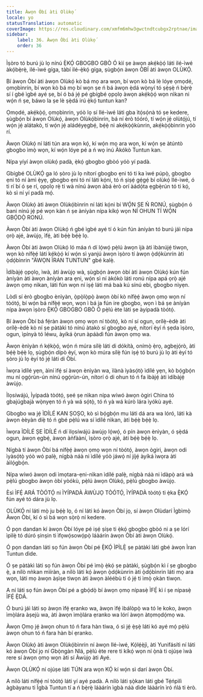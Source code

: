 ```yaml
---
title: Àwọn Òbí àti Olùkọ́
locale: yo
statusTranslation: automatic
coverImage: https://res.cloudinary.com/xmfm6mhw3gwctndtcubgx2rptnae/image/upload/v1740337243/small_cover_educacion_fundamental_a051170f1c.webp
sidebar:
    label: 36. Àwọn Òbí àti Olùkọ́
    order: 36
---
```

Ìṣòro tó burú jù lọ nínú Ẹ̀KỌ́ GBOGBO GBÒ Ó kìí ṣe àwọn akẹ́kọ̀ọ́ láti ilé-ìwé àkọ́bẹ̀rẹ̀, ilé-ìwé gíga, tàbí ilé-ẹ̀kọ́ gíga, ṣùgbọ́n àwọn ÒBÍ àti àwọn OLÙKỌ́.

Bí àwọn Òbí àti àwọn Olùkọ́ kò bá mọ ara wọn, bí wọn kò bá lè lóye ọmọdé, ọmọbìnrin, bí wọn kò bá mọ bí wọn ṣe ń bá àwọn ẹ̀dá wọ̀nyí tó ṣẹ̀ṣẹ̀ ń bẹ̀rẹ̀ sí í gbé ìgbé ayé ṣe, bí ó bá jẹ́ pé gbígbé ọpọlọ àwọn akẹ́kọ̀ọ́ wọn nìkan ni wọ́n ń ṣe, báwo la ṣe lè ṣẹ̀dá irú ẹ̀kọ́ tuntun kan?

Ọmọdé, akẹ́kọ̀ọ́, ọmọbìnrin, yóò lọ sí Ilé-ìwé láti gba ìtọ́sọ́nà tó ṣe kedere, ṣùgbọ́n bí àwọn Olùkọ́, àwọn Olùkọ́bìnrin, bá ní èrò tóóró, tí wọ́n jẹ́ olùtọ́jú, tí wọ́n jẹ́ alátakò, tí wọ́n jẹ́ aládéyẹgbẹ́, bẹ́ẹ̀ ni akẹ́kọ̀ọ́kùnrin, akẹ́kọ̀ọ́bìnrin yóò rí.

Àwọn Olùkọ́ ní láti tún ara wọn kọ́, kí wọ́n mọ ara wọn, kí wọ́n ṣe àtúntò gbogbo ìmọ̀ wọn, kí wọ́n lóye pé a ń wọ inú Àkókò Tuntun kan.

Nípa yíyí àwọn olùkọ́ padà, ẹ̀kọ́ gbogbo gbòó yóò yí padà.

Gbígbé OLÙKỌ́ ga ló ṣòro jù lọ nítorí gbogbo ẹni tó ti ka ìwé púpọ̀, gbogbo ẹni tó ní àmì ẹ̀yẹ, gbogbo ẹni tó ní láti kọ́ni, tó ń ṣiṣẹ́ gẹ́gẹ́ bí olùkọ́ Ilé-ìwé, ó ti rí bí ó ṣe rí, ọpọlọ rẹ̀ ti wà nínú àwọn àbá èrò orí àádọ́ta ẹgbẹ̀rún tó ti kọ́, kò sì ní yí padà mọ́.

Àwọn Olùkọ́ àti àwọn Olùkọ́bìnrin ní láti kọ́ni bí WỌ́N ṢE Ń RONÚ, ṣùgbọ́n ó bani nínú jẹ́ pé wọn kàn ń ṣe àníyàn nípa kíkọ́ wọn NÍ OHUN TÍ WỌ́N GBỌ́DỌ̀ RONÚ.

Àwọn Òbí àti àwọn Olùkọ́ ń gbé ìgbé ayé tí ó kún fún àníyàn tó burú jáì nípa ọrọ̀ ajé, àwùjọ, ìfẹ́, àti bẹ́ẹ̀ bẹ́ẹ̀ lọ.

Àwọn Òbí àti àwọn Olùkọ́ ló máa ń dí lọ́wọ́ pẹ̀lú àwọn ìjà àti ìbànújẹ́ tiwọn, wọn kò nífẹ̀ẹ́ láti kẹ́kọ̀ọ́ kí wọ́n sì yanjú àwọn ìṣòro tí àwọn ọ̀dọ́kùnrin àti ọ̀dọ́bìnrin "ÀWỌN ÌRAN TUNTUN" gbé kalẹ̀.

Ìdíbàjẹ́ ọpọlọ, ìwà, àti àwùjọ wà, ṣùgbọ́n àwọn òbí àti àwọn Olùkọ́ kún fún àníyàn àti àwọn àníyàn ara ẹni, wọ́n sì ní àkókò láti ronú nípa apá ọrọ̀ ajé àwọn ọmọ nìkan, láti fún wọn ní iṣẹ́ láti má baà kú sínú ebi, gbogbo nìyẹn.

Lòdì sí èrò gbogbo ènìyàn, ọ̀pọ̀lọ̀pọ̀ àwọn òbí kò nífẹ̀ẹ́ àwọn ọmọ wọn ní tòótọ́, bí wọ́n bá nífẹ̀ẹ́ wọn, wọn ì bá ja fún ire gbogbo, wọn ì bá ṣe àníyàn nípa àwọn ìṣòro Ẹ̀KỌ́ GBOGBO GBÒ Ó pẹ̀lú ète láti ṣe àyípadà tòótọ́.

Bí àwọn Òbí bá fẹ́ràn àwọn ọmọ wọn ní tòótọ́, kò ní sí ogun, orílẹ̀-èdè àti orílẹ̀-èdè kò ní ṣe pàtàkì tó nínú àtakò sí gbogbo ayé, nítorí èyí ń ṣẹda ìṣòro, ogun, ìpínyà tó léwu, àyíká ọ̀run àpáàdì fún àwọn ọmọ wa.

Àwọn ènìyàn ń kẹ́kọ̀ọ́, wọ́n ń múra sílẹ̀ láti di dókítà, onímọ̀ ẹ̀rọ, agbẹjọ́rò, àti bẹ́ẹ̀ bẹ́ẹ̀ lọ, ṣùgbọ́n dípò èyí, wọn kò múra sílẹ̀ fún iṣẹ́ tó burú jù lọ àti èyí tó ṣòro jù lọ èyí tó jẹ́ láti di Òbí.

Ìwọra ìdílé yẹn, àìní ìfẹ́ sí àwọn ènìyàn wa, ìlànà ìyàsọ́tọ̀ ìdílé yẹn, kò bọ́gbọ́n mu ní ọgọ́rùn-ún nínú ọgọ́rùn-ún, nítorí ó di ohun tó ń fa ìbàjẹ́ àti ìdíbàjẹ́ àwùjọ.

Ìlọsíwájú, Ìyípadà tòótọ́, ṣeé ṣe nìkan nípa wíwó àwọn ògiri China tó gbajúgbajà wọ̀nyẹn tó ń yà wá sọ́tọ̀, tó ń yà wá kúrò lára ìyókù ayé.

Gbogbo wa jẹ́ ÌDÍLÉ KAN ṢOṢO, kò sì bọ́gbọ́n mu láti dá ara wa lóró, láti kà àwọn èèyàn díẹ̀ tó ń gbé pẹ̀lú wa sí ìdílé nìkan, àti bẹ́ẹ̀ bẹ́ẹ̀ lọ.

Ìwọra ÌDÍLÉ ṢE ÌDÍLÉ ń dí ìlọsíwájú àwùjọ lọ́wọ́, ó pín àwọn ènìyàn, ó ṣẹ̀dá ogun, àwọn ẹgbẹ́, àwọn àǹfààní, ìṣòro ọrọ̀ ajé, àti bẹ́ẹ̀ bẹ́ẹ̀ lọ.

Nígbà tí àwọn Òbí bá nífẹ̀ẹ́ àwọn ọmọ wọn ní tòótọ́, àwọn ògiri, àwọn odi ìyàsọ́tọ̀ yóò wó palẹ̀, nígbà náà ni ìdílé yóò jáwọ́ ní jíjẹ́ àyíká ìwọra àti àìlọ́gbọ́n.

Nípa wíwó àwọn odi ìmọtara-ẹni-nìkan ìdílé palẹ̀, nígbà náà ni ìdàpọ̀ ará wà pẹ̀lú gbogbo àwọn òbí yòókù, pẹ̀lú àwọn Olùkọ́, pẹ̀lú gbogbo àwùjọ.

Èsì ÌFẸ́ ARÁ TÒÓTỌ́ ni ÌYÍPADÀ ÀWÙJỌ TÒÓTỌ́, ÌYÍPADÀ tòótọ́ ti ẹ̀ka Ẹ̀KỌ́ fún ayé tó dára jù lọ.

OLÙKỌ́ ní láti mọ̀ ju bẹ́ẹ̀ lọ, ó ní láti kó àwọn Òbí jọ, sí àwọn Olùdarí Ìgbìmọ̀ Àwọn Òbí, kí ó sì bá wọn sọ̀rọ̀ ní kedere.

Ó pọn dandan kí àwọn Òbí lóye pé iṣẹ́ ṣíṣe ti ẹ̀kọ́ gbogbo gbòó ni a ṣe lórí ìpìlẹ̀ tó dúró ṣinṣin ti ìfọwọ́sowọ́pọ̀ láàárín àwọn Òbí àti àwọn Olùkọ́.

Ó pọn dandan láti sọ fún àwọn Òbí pé Ẹ̀KỌ́ ÌPÌLẸ̀ ṣe pàtàkì láti gbé àwọn Ìran Tuntun dìde.

Ó ṣe pàtàkì láti sọ fún àwọn Òbí pé ìmọ̀ ẹ̀kọ́ ṣe pàtàkì, ṣùgbọ́n kì í ṣe gbogbo ẹ̀, a nílò nǹkan mìíràn, a nílò láti kọ́ àwọn ọ̀dọ́kùnrin àti ọ̀dọ́bìnrin láti mọ ara wọn, láti mọ àwọn àṣìṣe tiwọn àti àwọn àléébù tí ó jẹ́ ti ìmọ̀ ọkàn tiwọn.

A ní láti sọ fún àwọn Òbí pé a gbọ́dọ̀ bí àwọn ọmọ nípasẹ̀ ÌFẸ́ kì í ṣe nípasẹ̀ ÌFẸ́ Ẹ̀DÁ.

Ó burú jáì láti sọ àwọn ìfẹ́ ẹranko wa, àwọn ìfẹ́ ìbálòpọ̀ wa tó le koko, àwọn ìmọ̀lára àṣejù wa, àti àwọn ìmọ̀lára ẹranko wa lórí àwọn àtọmọdọ́mọ wa.

Àwọn Ọmọ jẹ́ àwọn ohun tó ń fara hàn tiwa, ó sì jẹ́ ẹ̀ṣẹ̀ láti kó ayé mọ́ pẹ̀lú àwọn ohun tó ń fara hàn bí ẹranko.

Àwọn Olùkọ́ àti àwọn Olùkọ́bìnrin ní àwọn Ilé-ìwé, Kọ́lẹ́ẹ̀jì, àti Yunifásítì ní láti kó àwọn Òbí jọ ní Gbọ̀ngàn Nlá, pẹ̀lú ète rere ti kíkọ́ wọn ní ọ̀nà ti ojúṣe ìwà rere sí àwọn ọmọ wọn àti sí Àwùjọ àti Ayé.

Àwọn OLÙKỌ́ ní ojúṣe láti TÚN ara wọn KỌ́ kí wọ́n sì darí àwọn Òbí.

A nílò láti nífẹ̀ẹ́ ní tòótọ́ láti yí ayé padà. A nílò láti ṣọ̀kan láti gbé Tẹ́ńpìlì àgbàyanu ti Ìgbà Tuntun tí a ń bẹ̀rẹ̀ láàárín ìgbà náà dìde láàárín ìró ńlá ti èrò.
